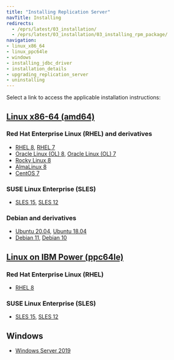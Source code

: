 ```yaml
---
title: "Installing Replication Server"
navTitle: Installing
redirects:
  - /eprs/latest/03_installation/
  - /eprs/latest/03_installation/03_installing_rpm_package/
navigation:
- linux_x86_64
- linux_ppc64le
- windows
- installing_jdbc_driver
- installation_details
- upgrading_replication_server
- uninstalling
---
```


<div id="installation" class="registered_link"></div>

Select a link to access the applicable installation instructions:

## [Linux x86-64 (amd64)](linux_x86_64)
### Red Hat Enterprise Linux (RHEL) and derivatives
- [RHEL 8](linux_x86_64/eprs_rhel_8), [RHEL 7](linux_x86_64/eprs_rhel_7)
- [Oracle Linux (OL) 8](linux_x86_64/eprs_rhel_8), [Oracle Linux (OL) 7](linux_x86_64/eprs_rhel_7)
- [Rocky Linux 8](linux_x86_64/eprs_other_linux_8)
- [AlmaLinux 8](linux_x86_64/eprs_other_linux_8)
- [CentOS 7](linux_x86_64/eprs_centos_7)
### SUSE Linux Enterprise (SLES)
- [SLES 15](linux_x86_64/eprs_sles_15), [SLES 12](linux_x86_64/eprs_sles_12)
### Debian and derivatives
- [Ubuntu 20.04](linux_x86_64/eprs_ubuntu_20), [Ubuntu 18.04](linux_x86_64/eprs_ubuntu_18)
- [Debian 11](linux_x86_64/eprs_debian_11), [Debian 10](linux_x86_64/eprs_debian_10)
## [Linux on IBM Power (ppc64le)](linux_ppc64le)
### Red Hat Enterprise Linux (RHEL) 
- [RHEL 8](linux_ppc64le/eprs_rhel_8)
### SUSE Linux Enterprise (SLES) 
- [SLES 15](linux_ppc64le/eprs_sles_15), [SLES 12](linux_ppc64le/eprs_sles_12)
## Windows
- [Windows Server 2019](windows)
